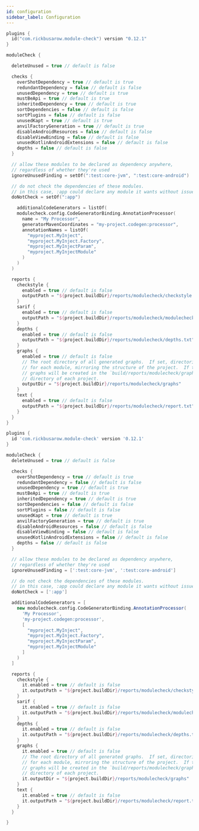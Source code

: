 ```yaml
---
id: configuration
sidebar_label: Configuration
---
```



<Tabs>

  <TabItem value="Kotlin" default>

``` kotlin title="root/build.gradle.kts"
plugins {
  id("com.rickbusarow.module-check") version "0.12.1"
}

moduleCheck {

  deleteUnused = true // default is false

  checks {
    overShotDependency = true // default is true
    redundantDependency = false // default is false
    unusedDependency = true // default is true
    mustBeApi = true // default is true
    inheritedDependency = true // default is true
    sortDependencies = false // default is false
    sortPlugins = false // default is false
    unusedKapt = true // default is true
    anvilFactoryGeneration = true // default is true
    disableAndroidResources = false // default is false
    disableViewBinding = false // default is false
    unusedKotlinAndroidExtensions = false // default is false
    depths = false // default is false
  }

  // allow these modules to be declared as dependency anywhere,
  // regardless of whether they're used
  ignoreUnusedFinding = setOf(":test:core-jvm", ":test:core-android")

  // do not check the dependencies of these modules.
  // in this case, :app could declare any module it wants without issue
  doNotCheck = setOf(":app")

    additionalCodeGenerators = listOf(
    modulecheck.config.CodeGeneratorBinding.AnnotationProcessor(
      name = "My Processor",
      generatorMavenCoordinates = "my-project.codegen:processor",
      annotationNames = listOf(
        "myproject.MyInject",
        "myproject.MyInject.Factory",
        "myproject.MyInjectParam",
        "myproject.MyInjectModule"
      )
    )
  )

  reports {
    checkstyle {
      enabled = true // default is false
      outputPath = "${project.buildDir}/reports/modulecheck/checkstyle.xml"
    }
    sarif {
      enabled = true // default is false
      outputPath = "${project.buildDir}/reports/modulecheck/modulecheck.sarif"
    }
    depths {
      enabled = true // default is false
      outputPath = "${project.buildDir}/reports/modulecheck/depths.txt"
    }
    graphs {
      enabled = true // default is false
      // The root directory of all generated graphs.  If set, directories will be created
      // for each module, mirroring the structure of the project.  If this property is null,
      // graphs will be created in the `build/reports/modulecheck/graphs/` relative
      // directory of each project.
      outputDir = "${project.buildDir}/reports/modulecheck/graphs"
    }
    text {
      enabled = true // default is false
      outputPath = "${project.buildDir}/reports/modulecheck/report.txt"
    }
  }
}
```

  </TabItem>

  <TabItem value="Groovy">

``` groovy title="root/build.gradle"
plugins {
  id 'com.rickbusarow.module-check' version '0.12.1'
}

moduleCheck {
  deleteUnused = true // default is false

  checks {
    overShotDependency = true // default is true
    redundantDependency = false // default is false
    unusedDependency = true // default is true
    mustBeApi = true // default is true
    inheritedDependency = true // default is true
    sortDependencies = false // default is false
    sortPlugins = false // default is false
    unusedKapt = true // default is true
    anvilFactoryGeneration = true // default is true
    disableAndroidResources = false // default is false
    disableViewBinding = false // default is false
    unusedKotlinAndroidExtensions = false // default is false
    depths = false // default is false
  }

  // allow these modules to be declared as dependency anywhere,
  // regardless of whether they're used
  ignoreUnusedFinding = [':test:core-jvm', ':test:core-android']

  // do not check the dependencies of these modules.
  // in this case, :app could declare any module it wants without issue
  doNotCheck = [':app']

  additionalCodeGenerators = [
    new modulecheck.config.CodeGeneratorBinding.AnnotationProcessor(
      'My Processor',
      'my-project.codegen:processor',
      [
        "myproject.MyInject",
        "myproject.MyInject.Factory",
        "myproject.MyInjectParam",
        "myproject.MyInjectModule"
      ]
    )
  ]

  reports {
    checkstyle {
      it.enabled = true // default is false
      it.outputPath = "${project.buildDir}/reports/modulecheck/checkstyle.xml"
    }
    sarif {
      it.enabled = true // default is false
      it.outputPath = "${project.buildDir}/reports/modulecheck/modulecheck.sarif"
    }
    depths {
      it.enabled = true // default is false
      it.outputPath = "${project.buildDir}/reports/modulecheck/depths.txt"
    }
    graphs {
      it.enabled = true // default is false
      // The root directory of all generated graphs.  If set, directories will be created
      // for each module, mirroring the structure of the project.  If this property is null,
      // graphs will be created in the `build/reports/modulecheck/graphs/` relative
      // directory of each project.
      it.outputDir = "${project.buildDir}/reports/modulecheck/graphs"
    }
    text {
      it.enabled = true // default is false
      it.outputPath = "${project.buildDir}/reports/modulecheck/report.txt"
    }
  }

}
```
  </TabItem>
</Tabs>
